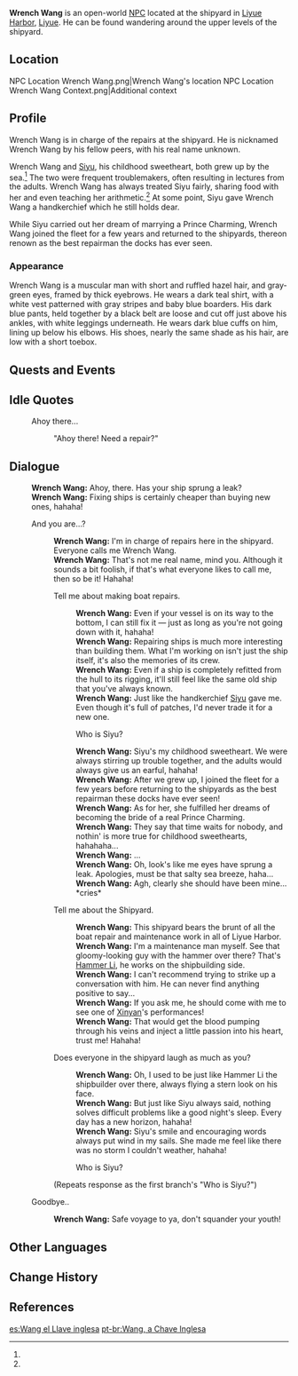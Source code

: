{{Character Infobox
|image            = NPC Wrench Wang.png
|type             = Open-World NPC
|region           = Liyue
|location         = Liyue
|title            = Dockyard Laborer
|title2           = The Wrench<ref name="Siyu">{{Ref/NPC|Siyu}}</ref>
}}
'''Wrench Wang''' is an open-world [[NPC]] located at the shipyard in [[Liyue Harbor]], [[Liyue]]. He can be found wandering around the upper levels of the shipyard.

==Location==
<gallery>
NPC Location Wrench Wang.png|Wrench Wang's location
NPC Location Wrench Wang Context.png|Additional context
</gallery>

==Profile==
<!-- detailed story/lore information goes here -->
Wrench Wang is in charge of the repairs at the shipyard. He is nicknamed Wrench Wang by his fellow peers, with his real name unknown.

Wrench Wang and [[Siyu]], his childhood sweetheart, both grew up by the sea.<ref name="Siyu"/> The two were frequent troublemakers, often resulting in lectures from the adults. Wrench Wang has always treated Siyu fairly, sharing food with her and even teaching her arithmetic.<ref name="Siyu"/> At some point, Siyu gave Wrench Wang a handkerchief which he still holds dear.

While Siyu carried out her dream of marrying a Prince Charming, Wrench Wang joined the fleet for a few years and returned to the shipyards, thereon renown as the best repairman the docks has ever seen.

===Appearance===
Wrench Wang is a muscular man with short and ruffled hazel hair, and gray-green eyes, framed by thick eyebrows. He wears a dark teal shirt, with a white vest patterned with gray stripes and baby blue boarders. His dark blue pants, held together by a black belt are loose and cut off just above his ankles, with white leggings underneath. He wears dark blue cuffs on him, lining up below his elbows. His shoes, nearly the same shade as his hair, are low with a short toebox.

==Quests and Events==
{{Quests and Events}}

==Idle Quotes==
{{Dialogue Start}}
: {{DIcon|Idle}} Ahoy there...
:: {{A|VO Wrench Wang 01.ogg}} "Ahoy there! Need a repair?"
{{Dialogue End}}

==Dialogue==
{{Dialogue Start}}
:'''Wrench Wang:''' Ahoy, there. Has your ship sprung a leak?
:'''Wrench Wang:''' Fixing ships is certainly cheaper than buying new ones, hahaha!
:{{DIcon}} And you are...?
::'''Wrench Wang:''' I'm in charge of repairs here in the shipyard. Everyone calls me Wrench Wang.
::'''Wrench Wang:''' That's not me real name, mind you. Although it sounds a bit foolish, if that's what everyone likes to call me, then so be it! Hahaha!
::{{DIcon}} Tell me about making boat repairs.
:::'''Wrench Wang:''' Even if your vessel is on its way to the bottom, I can still fix it &mdash; just as long as you're not going down with it, hahaha!
:::'''Wrench Wang:''' Repairing ships is much more interesting than building them. What I'm working on isn't just the ship itself, it's also the memories of its crew.
:::'''Wrench Wang:''' Even if a ship is completely refitted from the hull to its rigging, it'll still feel like the same old ship that you've always known.
:::'''Wrench Wang:''' Just like the handkerchief [[Siyu]] gave me. Even though it's full of patches, I'd never trade it for a new one.
:::{{DIcon}} Who is Siyu?
:::'''Wrench Wang:''' Siyu's my childhood sweetheart. We were always stirring up trouble together, and the adults would always give us an earful, hahaha!
:::'''Wrench Wang:''' After we grew up, I joined the fleet for a few years before returning to the shipyards as the best repairman these docks have ever seen!
:::'''Wrench Wang:''' As for her, she fulfilled her dreams of becoming the bride of a real Prince Charming.
:::'''Wrench Wang:''' They say that time waits for nobody, and nothin' is more true for childhood sweethearts, hahahaha...
:::'''Wrench Wang:''' ...
:::'''Wrench Wang:''' Oh, look's like me eyes have sprung a leak. Apologies, must be that salty sea breeze, haha...
:::'''Wrench Wang:''' Agh, clearly she should have been mine... *cries*
::{{DIcon}} Tell me about the Shipyard.
:::'''Wrench Wang:''' This shipyard bears the brunt of all the boat repair and maintenance work in all of Liyue Harbor.
:::'''Wrench Wang:''' I'm a maintenance man myself. See that gloomy-looking guy with the hammer over there? That's [[Hammer Li]], he works on the shipbuilding side.
:::'''Wrench Wang:''' I can't recommend trying to strike up a conversation with him. He can never find anything positive to say...
:::'''Wrench Wang:''' If you ask me, he should come with me to see one of [[Xinyan]]'s performances!
:::'''Wrench Wang:''' That would get the blood pumping through his veins and inject a little passion into his heart, trust me! Hahaha!
::{{DIcon}} Does everyone in the shipyard laugh as much as you?
:::'''Wrench Wang:''' Oh, I used to be just like Hammer Li the shipbuilder over there, always flying a stern look on his face.
:::'''Wrench Wang:''' But just like Siyu always said, nothing solves difficult problems like a good night's sleep. Every day has a new horizon, hahaha!
:::'''Wrench Wang:''' Siyu's smile and encouraging words always put wind in my sails. She made me feel like there was no storm I couldn't weather, hahaha!
:::{{DIcon}} Who is Siyu?
::;(Repeats response as the first branch's "Who is Siyu?")
:{{DIcon}} Goodbye..
::'''Wrench Wang:''' Safe voyage to ya, don't squander your youth!
{{Dialogue End}}

==Other Languages==
{{Other Languages|default_hidden=1
|en      = Wrench Wang
|zhs     = 王扳子
|zhs_rm  = Wáng Bānzi
|zht     = 王扳子
|zht_rm  = Wáng Bānzi
|ja      = 王鉗
|ja_rm   = Ou Ken{{Assumed}}
|ko      = //{{tt|왕< >반자|王扳子}}//
|es      = Wang el Llave inglesa
|fr      = Wang le costaud
|ru      = Здоровяк Ван
|th      = Wrench Wang
|vi      = Wang Banzi
|de      = Wang Banzi der Schraubenschlüssel
|id      = Wang Banzi "The Wrench"
|pt      = Wang, a Chave Inglesa
|tr      = Kerpeten Wang
|it      = Chiave inglese Wang
}}

==Change History==
{{Change History|1.0}}

==References==
{{Reflist}}

[[es:Wang el Llave inglesa]]
[[pt-br:Wang, a Chave Inglesa]]